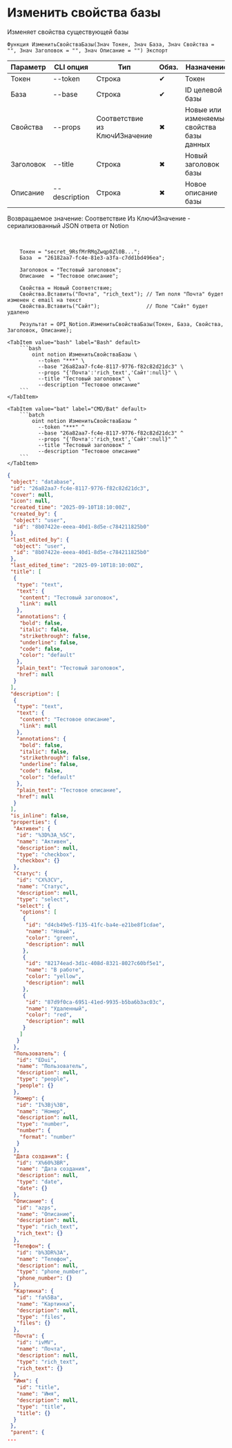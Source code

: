 ﻿---
sidebar_position: 3
description: Изменить свойства базы и другие функции для работы с Notion в Открытом пакете интеграций - бесплатной open-source библиотеке интеграций для 1С:Предприятие 8, OneScript и CLI
keywords: [1C, 1С, 1С:Предприятие, 1С:Предприятие 8.3, API, Интеграция, Сервисы, Обмен, OneScript, CLI, Notion]
---


# Изменить свойства базы
 Изменяет свойства существующей базы



`Функция ИзменитьСвойстваБазы(Знач Токен, Знач База, Знач Свойства = "", Знач Заголовок = "", Знач Описание = "") Экспорт`

  | Параметр | CLI опция | Тип | Обяз. | Назначение |
  |-|-|-|-|-|
  | Токен | --token | Строка | &#x2714; | Токен |
  | База | --base | Строка | &#x2714; | ID целевой базы |
  | Свойства | --props | Соответствие из КлючИЗначение | &#x2716; | Новые или изменяемые свойства базы данных |
  | Заголовок | --title | Строка | &#x2716; | Новый заголовок базы |
  | Описание | --description | Строка | &#x2716; | Новое описание базы |

  
  Возвращаемое значение:   Соответствие Из КлючИЗначение - сериализованный JSON ответа от Notion

<br/>




```bsl title="Пример использования для 1С:Предприятие/OneScript"
    Токен = "secret_9RsfMrRMqZwqp0Zl0B...";
    База  = "26182aa7-fc4e-81e3-a3fa-c7dd1bd496ea";

    Заголовок = "Тестовый заголовок";
    Описание  = "Тестовое описание";

    Свойства = Новый Соответствие;
    Свойства.Вставить("Почта", "rich_text"); // Тип поля "Почта" будет изменен с email на текст
    Свойства.Вставить("Сайт");               // Поле "Сайт" будет удалено

    Результат = OPI_Notion.ИзменитьСвойстваБазы(Токен, База, Свойства, Заголовок, Описание);
```
    

 <Tabs>
  
    <TabItem value="bash" label="Bash" default>
        ```bash
            oint notion ИзменитьСвойстваБазы \
              --token "***" \
              --base "26a82aa7-fc4e-8117-9776-f82c82d21dc3" \
              --props "{'Почта':'rich_text','Сайт':null}" \
              --title "Тестовый заголовок" \
              --description "Тестовое описание"
        ```
    </TabItem>
  
    <TabItem value="bat" label="CMD/Bat" default>
        ```batch
            oint notion ИзменитьСвойстваБазы ^
              --token "***" ^
              --base "26a82aa7-fc4e-8117-9776-f82c82d21dc3" ^
              --props "{'Почта':'rich_text','Сайт':null}" ^
              --title "Тестовый заголовок" ^
              --description "Тестовое описание"
        ```
    </TabItem>
</Tabs>


```json title="Результат"
{
 "object": "database",
 "id": "26a82aa7-fc4e-8117-9776-f82c82d21dc3",
 "cover": null,
 "icon": null,
 "created_time": "2025-09-10T18:10:00Z",
 "created_by": {
  "object": "user",
  "id": "8b07422e-eeea-40d1-8d5e-c784211825b0"
 },
 "last_edited_by": {
  "object": "user",
  "id": "8b07422e-eeea-40d1-8d5e-c784211825b0"
 },
 "last_edited_time": "2025-09-10T18:10:00Z",
 "title": [
  {
   "type": "text",
   "text": {
    "content": "Тестовый заголовок",
    "link": null
   },
   "annotations": {
    "bold": false,
    "italic": false,
    "strikethrough": false,
    "underline": false,
    "code": false,
    "color": "default"
   },
   "plain_text": "Тестовый заголовок",
   "href": null
  }
 ],
 "description": [
  {
   "type": "text",
   "text": {
    "content": "Тестовое описание",
    "link": null
   },
   "annotations": {
    "bold": false,
    "italic": false,
    "strikethrough": false,
    "underline": false,
    "code": false,
    "color": "default"
   },
   "plain_text": "Тестовое описание",
   "href": null
  }
 ],
 "is_inline": false,
 "properties": {
  "Активен": {
   "id": "%3D%3A_%5C",
   "name": "Активен",
   "description": null,
   "type": "checkbox",
   "checkbox": {}
  },
  "Статус": {
   "id": "CX%3CV",
   "name": "Статус",
   "description": null,
   "type": "select",
   "select": {
    "options": [
     {
      "id": "d4cb49e5-f135-41fc-ba4e-e21be8f1cdae",
      "name": "Новый",
      "color": "green",
      "description": null
     },
     {
      "id": "82174ead-3d1c-408d-8321-8027c60bf5e1",
      "name": "В работе",
      "color": "yellow",
      "description": null
     },
     {
      "id": "87d9f0ca-6951-41ed-9935-b5ba6b3ac03c",
      "name": "Удаленный",
      "color": "red",
      "description": null
     }
    ]
   }
  },
  "Пользователь": {
   "id": "EDui",
   "name": "Пользователь",
   "description": null,
   "type": "people",
   "people": {}
  },
  "Номер": {
   "id": "I%3Bj%3B",
   "name": "Номер",
   "description": null,
   "type": "number",
   "number": {
    "format": "number"
   }
  },
  "Дата создания": {
   "id": "X%60%3BR",
   "name": "Дата создания",
   "description": null,
   "type": "date",
   "date": {}
  },
  "Описание": {
   "id": "azps",
   "name": "Описание",
   "description": null,
   "type": "rich_text",
   "rich_text": {}
  },
  "Телефон": {
   "id": "b%3DR%3A",
   "name": "Телефон",
   "description": null,
   "type": "phone_number",
   "phone_number": {}
  },
  "Картинка": {
   "id": "fa%5Ba",
   "name": "Картинка",
   "description": null,
   "type": "files",
   "files": {}
  },
  "Почта": {
   "id": "ivMV",
   "name": "Почта",
   "description": null,
   "type": "rich_text",
   "rich_text": {}
  },
  "Имя": {
   "id": "title",
   "name": "Имя",
   "description": null,
   "type": "title",
   "title": {}
  }
 },
 "parent": {
...
```

